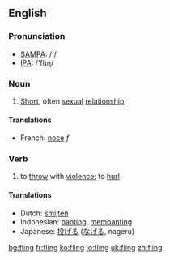 ==English==
=== Pronunciation ===
*[[w:SAMPA|SAMPA]]: /'/
*[[w:IPA|IPA]]: /'flɪɳ/

===Noun===
{{en-noun|fling|flings}}
# [[short|Short]], often [[sexual]] [[relationship]].

====Translations====
*French: [[noce]] ''f''

===Verb===
{{irregverb|'''to fling'''|'''[[flings]]'''|'''[[flung]]'''|'''[[flung]]'''|'''[[flinging]]'''}}

# to [[throw]] with [[violence]]; to [[hurl]]

==== Translations ====
*Dutch: [[smijten]]
*Indonesian: [[banting]], [[banting|membanting]]
*Japanese: [[投げる]] ([[なげる]], nageru)

[[bg:fling]]
[[fr:fling]]
[[ko:fling]]
[[io:fling]]
[[uk:fling]]
[[zh:fling]]
